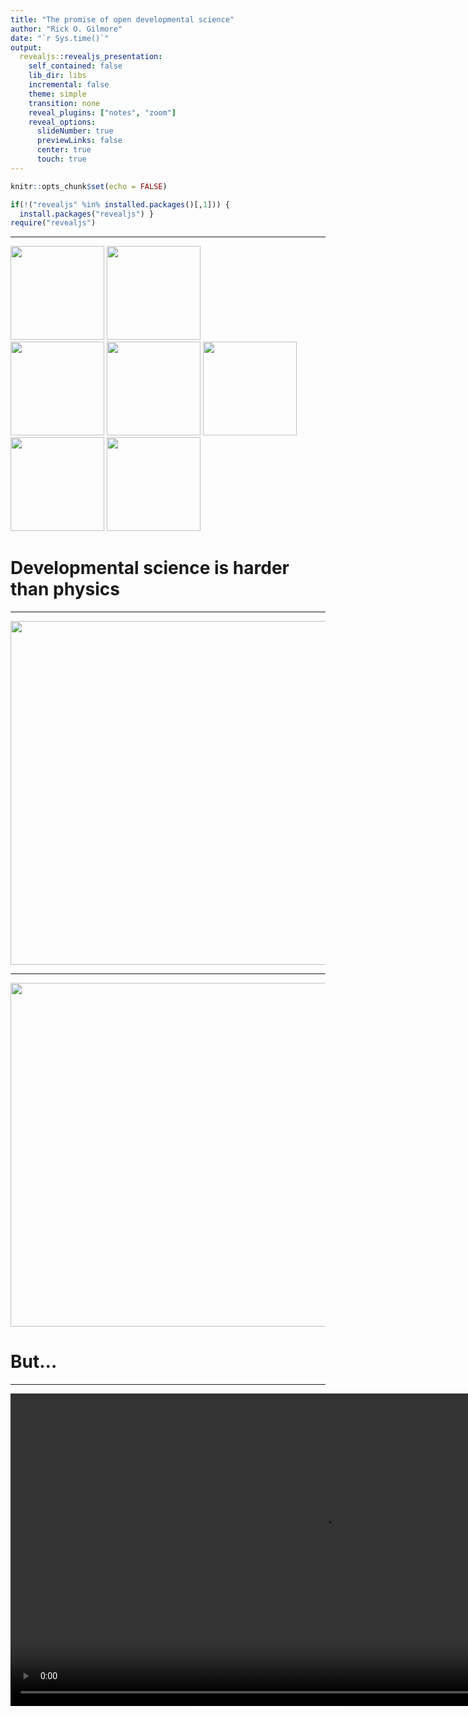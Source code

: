 ```yaml
---
title: "The promise of open developmental science"
author: "Rick O. Gilmore"
date: "`r Sys.time()`"
output:
  revealjs::revealjs_presentation:
    self_contained: false
    lib_dir: libs
    incremental: false
    theme: simple
    transition: none
    reveal_plugins: ["notes", "zoom"]
    reveal_options:
      slideNumber: true
      previewLinks: false
      center: true
      touch: true
---
```


```r
knitr::opts_chunk$set(echo = FALSE)

if(!("revealjs" %in% installed.packages()[,1])) {
  install.packages("revealjs") }
require("revealjs")
```

---

<img src="https://upload.wikimedia.org/wikipedia/commons/8/87/NSF_Logo.PNG" height=150px>
<img src="https://science.nichd.nih.gov/confluence/download/attachments/34472103/NICHD-vertical-2-color.png?version=1&modificationDate=1477410070000&api=v2" height=150px>
</br>
<img src="https://sloan.org/storage/app/media/Logos/Sloan-Logo-stacked-black-web.png" height=150px>
<img src="http://newsroom.unl.edu/announce/files/file77330.jpg" height=150px/>
<img src="https://www.unicef.org.hk/wp-content/uploads/2017/08/Logo-05_Lego-foundation_UNICEF_partnership.jpg" height=150px />
</br>
<img src="https://nationalpress.org/wp-content/uploads/2016/04/NIDA-logo-300x300.jpg" height=150px/>
<img src="http://bewellva.com/wp-content/uploads/2017/12/NIMH-Logo_14-e1510955490255.jpg" height=150px/>

# Developmental science is harder than physics

---

<img src="../img/psych-harder-1.jpg" height=550px/>

---

<img src="../img/psych-harder-2.jpg" height=550px/>

# But...

---

<video width="1000" data-autoplay>
  <source src="../mov/neurosynth-happy.mp4" type="video/mp4">
Your browser does not support the video tag.
</video>
</br>
<http://neurosynth.org>

---

<video width="900" data-autoplay>
  <source src="../mov/wordbank-vocabulary.mp4" type="video/mp4">
Your browser does not support the video tag.
</video>
</br>
<http://wordbank.stanford.edu>

---

<video height="600" controls data-autoplay>
  <source src="../mov/Construction.mp4" type="video/mp4">
Your browser does not support the video tag.
</video>

*Source*: Ori Ossmy (NYU)

---

<video width="900" data-autoplay>
  <source src="../mov/summarize_demog.mp4" type="video/mp4">
</video>
</br>
<http://github.com/PLAY-behaviorome/databraryapi>

---

<img src="https://nyu.databrary.org/slot/15068/-/asset/63850/download?inline=true" height=300px/>
</br>
<audio controls data-autoplay>
  <source src="https://nyu.databrary.org/slot/12213/0,15046/asset/46757/download?inline=true" type="audio/mpeg">
Your browser does not support the audio element.
</audio>
<audio controls>
  <source src="https://nyu.databrary.org/slot/12212/0,15046/asset/46748/download?inline=true" type="audio/mpeg">
Your browser does not support the audio element.
</audio>
</br>
</br>
Cole, P.M., Gilmore, R.O., Scherf, K.S. & Perez-Edgar, K. (2016). The Proximal Emotional Environment Project (PEEP). Databrary. http://doi.org/10.17910/B7.248

---

<video width="700" data-autoplay>
  <source src="https://nyu.databrary.org/slot/9809/1,17000/asset/11354/download?inline=true" type="video/mp4">
Your browser does not support the video tag.
</video>

Naigles, L. (2014). Children use syntax to learn verb meanings. Databrary. Retrieved October 4, 2018 from http://doi.org/10.17910/B7J01M.

---

<video width="900" controls data-autoplay>
  <source src="https://nyu.databrary.org/slot/14765/0,21000/asset/64898/download?inline=true" type="video/mp4">
Your browser does not support the video tag.
</video>

The PLAY Project Wiki: <https://dev1.ed-projects.nyu.edu/wikis/docuwiki/doku.php/landing>

---

<img src="../img/manybabies-prereg.jpg" height=550px/>

---

## Studies are ~~not~~ underpowered

<img src="../img/abide-i.jpg" height=250px/>
</br>
<img src="../img/abide-ii.jpg" height=250px/>

---

<a href="https://www.psychologicalscience.org/observer/becoming-a-cumulative-science">
<img src="../img/mischel-cumulative-science.jpg" height=550px/>
</a>

---

- Findings accumulate
- Theories are advanced, accepted, expanded, or *rejected*

---

<img src="../img/abide-study-findings.jpg" height=550px/>

# Remaining barriers

---

<img src="https://c1.staticflickr.com/9/8388/8508041553_9d6c95da49_b_d.jpg" height=550px/>

<!-- Who owns your data? -->

---

<video width="800" data-autoplay>
  <source src="../mov/how-unique.mp4" type="video/mp4">
Your browser does not support the video tag.
</video>
</br>

[Latonya Sweeney's Data Privacy Lab](https://aboutmyinfo.org/demogs/compute.php)

<!-- Reidentifiability often not hard -->

---

<video width="800" data-autoplay>
  <source src="../mov/stroop-data.mp4" type="video/mp4">
Your browser does not support the video tag.
</video>
</br>

<!-- Hard to find data you'd want to re-use -->

---

<img src="../img/chomsky_vs_skinner_tile_coaster.jpg" height=550px/>
<img src="../img/chomsky-o-skinner.jpg" height=550px/>

<!-- Restoring behavior to psychology alongside internal mental (and neural) states -->

---

<img src="../img/cognitive-atlas.jpg" height=550px/>

<http://www.cognitiveatlas.org/>

---

<img src="../img/psych-DS.jpg" height=550px/>

<https://github.com/mekline/psych-DS>

---

<img src="https://www.rd.com/wp-content/uploads/2017/02/01-How-Bad-is-it-to-Share-a-Toothbrush-159311405-ABykov-760x506.jpg" height=500px/>

---

> "*...psychologists tend to treat other peoples’ theories like toothbrushes; no self-respecting individual wants to use anyone else’s.*"

[(Mischel, 2009)](https://www.psychologicalscience.org/observer/becoming-a-cumulative-science)

---

> "*The toothbrush culture undermines the building of a genuinely cumulative science, encouraging more parallel play and solo game playing, rather than building on each other’s directly relevant best work.*"

[(Mischel, 2009)](https://www.psychologicalscience.org/observer/becoming-a-cumulative-science)

# Share not your toothbrush...

## But do share...

- Data
    - & analysis code/scripts (R, Python, SPSS, SAS, ...)
    - Rawest possible (trial-level, individual, ...)
- Displays (& code to generate)
- Protocols & procedures
    - Video as a gold standard
    
---

<div class="centered">
<a href="http://www.apa.org/science/about/psa/2017/10/video-data.aspx">
<img src="../img/video-as-data-doc.jpg" height=600px/>
</div>

---

<video width="800" controls data-autoplay>
  <source src="https://nyu.databrary.org/slot/9838/-/asset/9963/download?inline=true" type="video/mp4">
Your browser does not support the video tag.
</video>
</br>
Adolph, K. (2014). Excerpt Volume: Learning in the development of infant locomotion. Databrary. Retrieved October 5, 2018 from http://doi.org/10.17910/B7BC7T

<!-- Rich behavioral measures tell a rich story -->

---

<video width="800" controls data-autoplay>
  <source src="https://nyu.databrary.org/slot/21794/0,407508/asset/108263/download?inline=true" type="video/mp4">
Your browser does not support the video tag.
</video>

Soderstrom, M. & Klassen, K. (2017). ManyBabies 1: bll-umanitoba. Databrary. Retrieved October 4, 2018 from http://doi.org/10.17910/B7.445

## Where

- Data repository
    - [ICPSR](https://www.icpsr.umich.edu/), [Dataverse](http://dataverse.org), [OSF](https://osf.io), [Dryad](https://) (domain/measure general)
    - [Databrary](https://databrary.org) (behavioral science; video/audio ++)
    - [OpenNeuro](https://openneuro.org), [TalkBank](https://talkbank.org), [WordBank](http://wordbank.stanford.edu/) (measure-specific)
- Supplemental material with article
- Data paper (e.g. *Nature Scientific Data*)
- Institutional repository

---

<img src="../img/abide.jpg" height=550px/>

## With whom

- Public
- Researchers
- People you select & vet

## With whom

- *Public*
    - *Risks of reidentification?*
    - *Can you really anonymize?*
- **Researchers**
    - ICPSR, Databrary, & OpenNeuro
- ~~People you select & vet~~

## When 

- Soon after you collect it
- On manuscript submission
- On acceptance or publication
- End of grant
- ~~When I'm damn good and ready...~~

## How

<img src="https://upload.wikimedia.org/wikipedia/commons/thumb/a/aa/FAIR_data_principles.jpg/800px-FAIR_data_principles.jpg"/>

Wilkinson, M. D., Dumontier, M., Aalbersberg, I. J. J., Appleton, G., Axton, M., Baak, A., Blomberg, N., et al. (2016). The FAIR Guiding Principles for scientific data management and stewardship. Scientific data, 3, 160018. Retrieved from http://dx.doi.org/10.1038/sdata.2016.18

---

<video data-autoplay>
  <source src="../mov/databrary-spreadsheet.mp4" type="video/mp4">
Your browser does not support the video tag.
</video>

---

<video data-autoplay>
  <source src="../mov/databrary-search-hires.mp4" type="video/mp4">
Your browser does not support the video tag.
</video>

## Share ethically

- Ask permission to share (especially for sensitive, identifiable data)
    - [(Gilmore & Nilsonne, 2017)](https://osf.io/9d5hr/)
    - Use template language: [Databrary's](https://www.databrary.org/resources/templates/release-template.html)

---

<img src="../img/databrary-release.jpg"/>

<https://www.databrary.org/resources/guide/investigators/release/release-levels.html>

---

<video data-autoplay>
  <source src="https://www.databrary.org/video/example-video-1.mp4" type="video/mp4">
Your browser does not support the video tag.
</video>

<https://www.databrary.org/resources/guide/investigators/release/asking/examples.html>

---

- Don't promise to destroy data (but GDPR?)
- Don't unduly restrict future reuses

---

>"*the principles of human subject research require an analysis of both risks and benefits...such an analysis suggests that researchers may have a positive duty to share data in order to maximize the contribution that individual participants have made.*"

<small>([Brakewood & Poldack, 2013](http://dx.doi.org/10.1016/j.neuroimage.2013.02.040))</small>

## Share openly

- Without restriction on others' reuse
- Without *quid pro quo*, pre-approval, or requirement of co-authorship
- *With* expectation of ethical use **AND** proper citation

## Play & Learning Across a Year (PLAY) Project

<div class="centered">
<video width="700"data-autoplay>
  <source src="https://nyu.databrary.org/slot/27087/0,79000/asset/119877/download?inline=true" type="video/mp4">
Your browser does not support the video tag.
</video>

$n=900$ 12-, 18-, 24-mo-olds; $n=30$ sites

**Hiring Research Scientists (PhD/ABD):** <http://apply.interfolio.com/54828>

---

<img src="https://static01.nyt.com/images/2012/04/01/sunday-review/01GRAY/01GRAY-jumbo.jpg" height=550px/>

<!-- We don't have to have physics envy -->

---

<div class="centered">
<img src="http://cdn2.hubspot.net/hub/134568/file-1208368053-jpg/6-blind-men-hans.jpg" height=550px>
</div>

---

> "The advancement of detailed and diverse knowledge about the development of the world’s children is essential for improving the health and well-being of humanity. We regard scientific integrity, transparency, and openness as essential for the conduct of research and its application to practice and policy."

SRCD Task Force on Scientific Integrity and Openness

---

<div class="centered">
<img src="http://static.neatorama.com/images/2012-09/girl-hugging-elephant.jpg" height=550px>
</div>

---

<img src="https://cdn.shopify.com/s/files/1/0212/6252/products/Screen_Shot_2015-03-31_at_5.10.12_PM_large.png?v=1427892157" height=550px/>

---

<video width="800" loop data-autoplay>
  <source src="../mov/databrary-splash.mp4" type="video/mp4">
</video>

rogilmore@psu.edu

<https://gilmore-lab.github.io>

<https://gilmore-lab.github.io/DEVSEC-2018/promise-of-open-dev-sci/>

---

This talk was produced on `r Sys.time()` in [RStudio 1.1.453](http://rstudio.com) using R Markdown and the reveal.JS framework.
The code and materials used to generate the slides may be found at <https://github.com/gilmore-lab/DEVSEC-2018/promise-of-open-dev-sci/>. 
Information about the R Session that produced the slides is as follows:

---

```r
sessionInfo()
```
